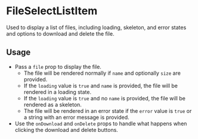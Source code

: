 
<Meta title="Docs/Components/FileSelectListItem" />

# FileSelectListItem

Used to display a list of files, including loading, skeleton, and error states and options to download and delete the file.

## Usage

-   Pass a `file` prop to display the file.
    -   The file will be rendered normally if `name` and optionally `size` are provided.
    -   If the `loading` value is `true` and `name` is provided, the file will be rendered in a loading state.
    -   If the `loading` value is `true` and no `name` is provided, the file will be rendered as a skeleton.
    -   The file will be rendered in an error state if the `error` value is `true` or a string with an error message is provided.
-   Use the `onDownload` and `onDelete` props to handle what happens when clicking the download and delete buttons.

<Canvas>
    <Story id="stories-components-fileselectlistitem--fileselectlistitem" />
</Canvas>
